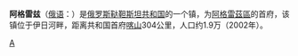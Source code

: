 '''阿格雷兹'''（[[俄语|俄语]]：'''{{lang|ru|Агрыз}}'''）是[[俄罗斯|俄罗斯]][[鞑靼斯坦共和国|鞑靼斯坦共和国]]的一个镇，为[[阿格雷茲區|阿格雷茲區]]的首府，该镇位于伊日河畔，距离共和国首府[[喀山|喀山]]304公里，人口约1.9万（2002年）。

{{韃靼斯坦共和國行政區劃}}

[[Category:韃靼斯坦共和國城市|А]]

{{Russia-geo-stub}}